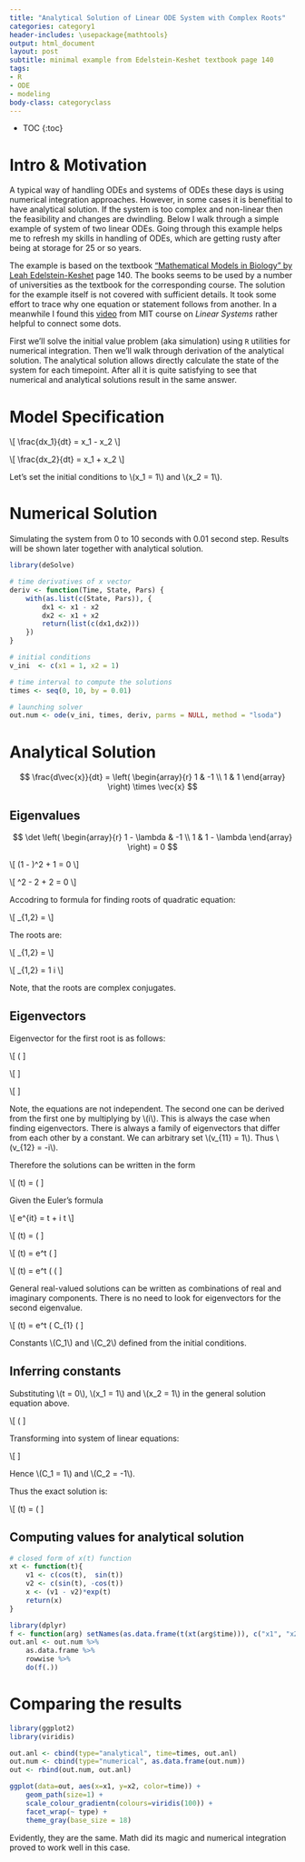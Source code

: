 ```yaml
---
title: "Analytical Solution of Linear ODE System with Complex Roots"
categories: category1
header-includes: \usepackage{mathtools}
output: html_document
layout: post
subtitle: minimal example from Edelstein-Keshet textbook page 140
tags:
- R
- ODE
- modeling
body-class: categoryclass
---
```


* TOC
{:toc}


# Intro & Motivation
A typical way of handling ODEs and systems of ODEs these days is using numerical
integration approaches. However, in some cases it is benefitial to have 
analytical solution. If the system is too complex and non-linear then the 
feasibility and changes are dwindling. Below I walk through a simple example of
system of two linear ODEs. Going through this example helps me to refresh my
skills in handling of ODEs, which are getting rusty after being at storage for 
25 or so years.

The example is based on the textbook 
["Mathematical Models in Biology" by Leah Edelstein-Keshet](https://books.google.com/books/about/Mathematical_Models_in_Biology.html?id=jQwzRx3edvkC) page 140. The books seems to be used by a number of 
universities as the textbook for the corresponding course. The solution for the
example itself is not covered with sufficient details. It took some effort to
trace why one equation or statement follows from another. In a meanwhile I
found this [video](https://www.youtube.com/watch?v=TRVS5Wo9LoM) from MIT
course on *Linear Systems* rather helpful to connect some dots.

First we'll solve the initial value problem (aka simulation) using `R` 
utilities for numerical integration. Then we'll walk through derivation of the
analytical solution. The analytical solution allows directly calculate
the state of the system for each timepoint. After all it is quite 
satisfying to see that numerical and analytical solutions 
result in the same answer.


# Model Specification

\\[
    \\frac{dx_1}{dt} = x_1 - x_2
\\]

<!-- $$ \frac{dx_1}{dt} = x_1 - x_2 $$ -->

<!-- \\[ \\frac{dx_1}{dt} = x_1 - x_2 \\] -->

\\[
    \\frac{dx_2}{dt} = x_1 + x_2
\\]

<!-- $$ \frac{dx_2}{dt} = x_1 + x_2 $$ -->

Let's set the initial conditions to \\(x_1 = 1\\) and \\(x_2 = 1\\).



# Numerical Solution

Simulating the system from 0 to 10 seconds with 0.01 second step. 
Results will be shown later together with analytical solution.

```r
library(deSolve)

# time derivatives of x vector
deriv <- function(Time, State, Pars) {
    with(as.list(c(State, Pars)), {
        dx1 <- x1 - x2
        dx2 <- x1 + x2
        return(list(c(dx1,dx2)))
    })
}

# initial conditions
v_ini  <- c(x1 = 1, x2 = 1)

# time interval to compute the solutions
times <- seq(0, 10, by = 0.01)

# launching solver
out.num <- ode(v_ini, times, deriv, parms = NULL, method = "lsoda")
```


# Analytical Solution

$$
    \frac{d\vec{x}}{dt} =
    \left( \begin{array}{r}
    1 & -1 \\
    1 & 1
    \end{array} \right) 
    \times \vec{x}
$$


## Eigenvalues

$$
    \det
    \left( \begin{array}{r}
    1 - \lambda & -1 \\
    1 & 1 - \lambda
    \end{array} \right)
    = 0
$$

\\[ 
    (1 - \lambda)^2 + 1 = 0 
\\]

\\[ 
    \lambda^2 - 2 \lambda + 2 = 0 
\\]

Accodring to formula for finding roots of quadratic equation:

\\[ 
    \lambda_{1,2} = \frac{-b \pm \sqrt{b^2 - 4ac}}{2a} 
\\]

The roots are:

\\[
    \lambda_{1,2} =
    \frac{-(-2) \pm \sqrt{(-2)^2 - 4 \times 1 \times 2}}{2 \times 1}
\\]

\\[ 
    \lambda_{1,2} = 1 \pm i 
\\]

Note, that the roots are complex conjugates.

## Eigenvectors

Eigenvector for the first root is as follows:

\\[
    \left( \begin{array}{r}
    1 - \lambda_1 & -1 \\
    1 & 1 - \lambda_1
    \end{array} \right) \times
    \left( \begin{array}{r}
    v_{11} \\
    v_{12} \\
    \end{array} \right) =
    \left( \begin{array}{r}
    0 \\
    0 \\
    \end{array} \right)
\\]

\\[
    \begin{cases}
    (1 - (1 + i)) \times v_{11} - v_{12} = 0 \\
    v_{11} + (1 - (1 + i)) \times v_{12} = 0
    \end{cases}
\\]

\\[
    \begin{cases}
    -i \times v_{11} - v_{12} = 0 \\
    v_{11} - i \times v_{12} = 0
    \end{cases}
\\]

Note, the equations are not independent. The second one can be derived from the
first one by multiplying by \\(i\\). This is always the case when finding 
eigenvectors. There is always a family of eigenvectors that differ from each
other by a constant. We can arbitrary set \\(v_{11} = 1\\).
Thus \\(v_{12} = -i\\).

Therefore the solutions can be written in the form

\\[ 
    \vec{x}(t) = 
    \left( \begin{array}{r}
    1 \\
    -i
    \end{array} \right)
    \times
    e^{(1 + i) \times t}
\\]

Given the Euler's formula

\\[
    e^{it} = \cos t + i \sin t
\\]

\\[
    \vec{x}(t) = 
    \left( \begin{array}{r}
    1 \\
    -i
    \end{array} \right)
    \times e^t \times (\cos t + i \sin t)
\\]

\\[
    \vec{x}(t) = 
    e^t \times
    \left( \begin{array}{r}
    \cos t + i \sin t \\
    -i \cos t + \sin t
    \end{array} \right)
\\]

\\[
    \vec{x}(t) = 
    e^t \times
    \left(
        \left( \begin{array}{r}
        \cos t \\
        \sin t
        \end{array} \right)
    +
    i \times
        \left( \begin{array}{r}
        \sin t \\
        -\cos t
        \end{array} \right)
    \right)
\\]

General real-valued solutions can be written as combinations of real and
imaginary components. There is no need to look for eigenvectors for the 
second eigenvalue.

\\[
    \vec{x}(t) = 
    e^t \times
    \left(
        C_{1} \times
        \left( \begin{array}{r}
        \cos t \\
        \sin t
        \end{array} \right)
    +
        C_{2} \times
        \left( \begin{array}{r}
        \sin t \\
        -\cos t
        \end{array} \right)
    \right)
\\]

Constants \\(C_1\\) and \\(C_2\\) defined from the initial conditions.

## Inferring constants
Substituting \\(t = 0\\), \\(x_1 = 1\\) and \\(x_2 = 1\\) in the general solution 
equation above.

\\[
    \left( \begin{array}{r}
    1 \\
    1
    \end{array} \right)
    = 
    1 \times
    \left(
        C_{1} \times
        \left( \begin{array}{r}
        1 \\
        0
        \end{array} \right)
    +
        C_{2} \times
        \left( \begin{array}{r}
        0 \\
        -1
        \end{array} \right)
    \right)
\\]

Transforming into system of linear equations:

\\[
    \begin{cases}
    1 = 1 \times C_1 + 0 \times C_2 \\
    1 = 0 \times C_1 - 1 \times C_2
    \end{cases}
\\]

Hence \\(C_1 = 1\\) and \\(C_2 = -1\\).

Thus the exact solution is:

\\[
    \vec{x}(t) = 
    \left( \begin{array}{r}
    x_1 \\
    x_2
    \end{array} \right) =
    e^t \times
    \left(
        \left( \begin{array}{r}
        \cos t \\
        \sin t
        \end{array} \right)
    -
        \left( \begin{array}{r}
        \sin t \\
        -\cos t
        \end{array} \right)
    \right)
\\]


## Computing values for analytical solution
```r

# closed form of x(t) function
xt <- function(t){
    v1 <- c(cos(t),  sin(t))
    v2 <- c(sin(t), -cos(t))
    x <- (v1 - v2)*exp(t)
    return(x)
}

library(dplyr)
f <- function(arg) setNames(as.data.frame(t(xt(arg$time))), c("x1", "x2"))
out.anl <- out.num %>%
    as.data.frame %>%
    rowwise %>%
    do(f(.))
```


# Comparing the results
```r
library(ggplot2)
library(viridis)

out.anl <- cbind(type="analytical", time=times, out.anl)
out.num <- cbind(type="numerical", as.data.frame(out.num))
out <- rbind(out.num, out.anl)

ggplot(data=out, aes(x=x1, y=x2, color=time)) +
    geom_path(size=1) + 
    scale_colour_gradientn(colours=viridis(100)) +
    facet_wrap(~ type) +
    theme_gray(base_size = 18)
```

Evidently, they are the same. Math did its magic and numerical integration
proved to work well in this case.

